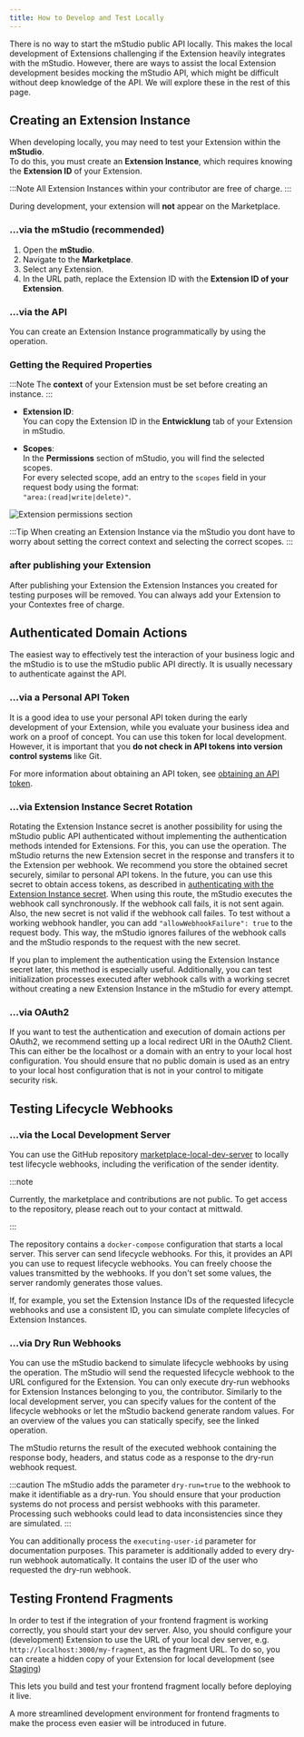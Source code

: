 ```yaml
---
title: How to Develop and Test Locally
---
```



There is no way to start the mStudio public API locally.
This makes the local development of Extensions challenging if the Extension heavily integrates with the mStudio.
However, there are ways to assist the local Extension development besides mocking the mStudio API, which might be difficult without deep knowledge of the API.
We will explore these in the rest of this page.

## Creating an Extension Instance

When developing locally, you may need to test your Extension within the **mStudio**.  
To do this, you must create an **Extension Instance**, which requires knowing the **Extension ID** of your Extension.

:::Note
All Extension Instances within your contributor are free of charge.
:::

During development, your extension will **not** appear on the Marketplace.

### ...via the mStudio (recommended) 

1. Open the **mStudio**.  
2. Navigate to the **Marketplace**.  
3. Select any Extension.  
4. In the URL path, replace the Extension ID with the **Extension ID of your Extension**.

### ...via the API

You can create an Extension Instance programmatically by using the  
<OperationLink operation="extension-add-extension-to-context" /> operation.


### Getting the Required Properties

:::Note
The **context** of your Extension must be set before creating an instance.
:::

- **Extension ID**:  
  You can copy the Extension ID in the **Entwicklung** tab of your Extension in mStudio.

- **Scopes**:  
  In the **Permissions** section of mStudio, you will find the selected scopes.  
  For every selected scope, add an entry to the `scopes` field in your request body using the format:\
	`"area:(read|write|delete)"`. 

![Extension permissions section](../../../resources/contributing/extensions/extension-permissions.jpg)

:::Tip
When creating an Extension Instance via the mStudio you dont have to worry about setting the correct context and
selecting the correct scopes.
:::

### after publishing your Extension

After publishing your Extension the Extension Instances you created for testing purposes will be removed.
You can always add your Extension to your Contextes free of charge.

## Authenticated Domain Actions

The easiest way to effectively test the interaction of your business logic and the mStudio is to use the mStudio public API directly.
It is usually necessary to authenticate against the API.

### ...via a Personal API Token

It is a good idea to use your personal API token during the early development of your Extension, while you evaluate your business idea and work on a proof of concept.
You can use this token for local development.
However, it is important that you **do not check in API tokens into version control systems** like Git.

For more information about obtaining an API token, see [obtaining an API token](../../../api/intro#obtaining-an-api-token).

### ...via Extension Instance Secret Rotation

Rotating the Extension Instance secret is another possibility for using the mStudio public API authenticated without implementing the authentication methods intended for Extensions.
For this, you can use the <OperationLink operation="contributor-rotate-secret-for-extension-instance" /> operation.
The mStudio returns the new Extension secret in the response and transfers it to the Extension per webhook.
We recommend you store the obtained secret securely, similar to personal API tokens.
In the future, you can use this secret to obtain access tokens, as described in [authenticating with the Extension Instance secret](../../reference/api#authenticating-with-the-Extension-instance-secret).
When using this route, the mStudio executes the webhook call synchronously.
If the webhook call fails, it is not sent again.
Also, the new secret is not valid if the webhook call failes.
To test without a working webhook handler, you can add `"allowWebhookFailure": true` to the request body.
This way, the mStudio ignores failures of the webhook calls and the mStudio responds to the request with the new secret.

If you plan to implement the authentication using the Extension Instance secret later, this method is especially useful.
Additionally, you can test initialization processes executed after webhook calls with a working secret without creating a new Extension Instance in the mStudio for every attempt.

### ...via OAuth2

If you want to test the authentication and execution of domain actions per OAuth2, we recommend setting up a local redirect URI in the OAuth2 Client.
This can either be the localhost or a domain with an entry to your local host configuration.
You should ensure that no public domain is used as an entry to your local host configuration that is not in your control to mitigate security risk.

## Testing Lifecycle Webhooks

### ...via the Local Development Server

You can use the GitHub repository [marketplace-local-dev-server](https://github.com/mittwald/marketplace-local-dev-server) to locally test lifecycle webhooks, including the verification of the sender identity.

:::note

Currently, the marketplace and contributions are not public.
To get access to the repository, please reach out to your contact at mittwald.

:::

The repository contains a `docker-compose` configuration that starts a local server.
This server can send lifecycle webhooks.
For this, it provides an API you can use to request lifecycle webhooks.
You can freely choose the values transmitted by the webhooks.
If you don't set some values, the server randomly generates those values.

If, for example, you set the Extension Instance IDs of the requested lifecycle webhooks and use a consistent ID, you can simulate complete lifecycles of Extension Instances.

### ...via Dry Run Webhooks

You can use the mStudio backend to simulate lifecycle webhooks by using the <OperationLink operation="extension-dry-run-webhook" /> operation.
The mStudio will send the requested lifecycle webhook to the URL configured for the Extension.
You can only execute dry-run webhooks for Extension Instances belonging to you, the contributor.
Similarly to the local development server, you can specify values for the content of the lifecycle webhooks or let the mStudio backend generate random values.
For an overview of the values you can statically specify, see the linked operation.

The mStudio returns the result of the executed webhook containing the response body, headers, and status code as a response to the dry-run webhook request.

:::caution
The mStudio adds the parameter `dry-run=true` to the webhook to make it identifiable as a dry-run.
You should ensure that your production systems do not process and persist webhooks with this parameter.
Processing such webhooks could lead to data inconsistencies since they are simulated.
:::

You can additionally process the `executing-user-id` parameter for documentation purposes.
This parameter is additionally added to every dry-run webhook automatically.
It contains the user ID of the user who requested the dry-run webhook.

## Testing Frontend Fragments

In order to test if the integration of your frontend fragment is working correctly, you should start your dev server.
Also, you should configure your (development) Extension to use the URL of your local dev server, e.g. `http://localhost:3000/my-fragment`, as the fragment URL.
To do so, you can create a hidden copy of your Extension for local development (see [Staging](../staging))

This lets you build and test your frontend fragment locally before deploying it live.

A more streamlined development environment for frontend fragments to make the process even easier will be introduced in future.
